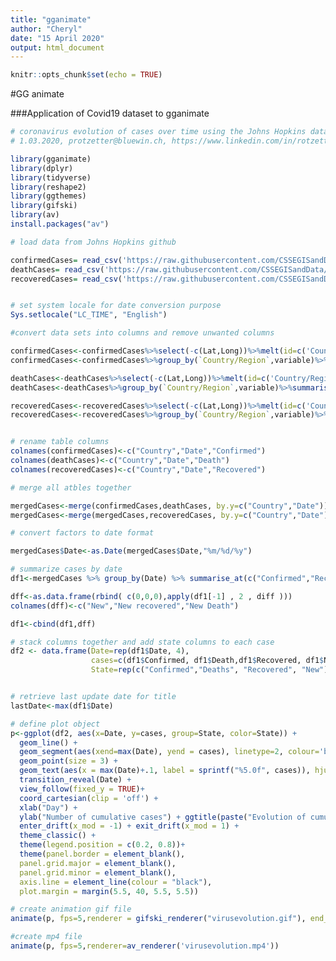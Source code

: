 ```yaml
---
title: "gganimate"
author: "Cheryl"
date: "15 April 2020"
output: html_document
---
```


```r
knitr::opts_chunk$set(echo = TRUE)
```

#GG animate


###Application of Covid19 dataset to gganimate

```r
# coronavirus evolution of cases over time using the Johns Hopkins data set
# 1.03.2020, protzetter@bluewin.ch, https://www.linkedin.com/in/rotzetter/

library(gganimate)
library(dplyr)
library(tidyverse)
library(reshape2)
library(ggthemes)
library(gifski)
library(av)
install.packages("av")

# load data from Johns Hopkins github

confirmedCases= read_csv('https://raw.githubusercontent.com/CSSEGISandData/COVID-19/master/csse_covid_19_data/csse_covid_19_time_series/time_series_covid19_confirmed_global.csv')
deathCases= read_csv('https://raw.githubusercontent.com/CSSEGISandData/COVID-19/master/csse_covid_19_data/csse_covid_19_time_series/time_series_covid19_deaths_global.csv')
recoveredCases= read_csv('https://raw.githubusercontent.com/CSSEGISandData/COVID-19/master/csse_covid_19_data/csse_covid_19_time_series/time_series_covid19_recovered_global.csv')


# set system locale for date conversion purpose
Sys.setlocale("LC_TIME", "English")

#convert data sets into columns and remove unwanted columns

confirmedCases<-confirmedCases%>%select(-c(Lat,Long))%>%melt(id=c('Country/Region','Province/State'))
confirmedCases<-confirmedCases%>%group_by(`Country/Region`,variable)%>%summarise(Confirmed=sum(value))

deathCases<-deathCases%>%select(-c(Lat,Long))%>%melt(id=c('Country/Region','Province/State'))
deathCases<-deathCases%>%group_by(`Country/Region`,variable)%>%summarise(Deaths=sum(value))

recoveredCases<-recoveredCases%>%select(-c(Lat,Long))%>%melt(id=c('Country/Region','Province/State'))
recoveredCases<-recoveredCases%>%group_by(`Country/Region`,variable)%>%summarise(Recovered=sum(value))


# rename table columns
colnames(confirmedCases)<-c("Country","Date","Confirmed")
colnames(deathCases)<-c("Country","Date","Death")
colnames(recoveredCases)<-c("Country","Date","Recovered")

# merge all atbles together

mergedCases<-merge(confirmedCases,deathCases, by.y=c("Country","Date"))
mergedCases<-merge(mergedCases,recoveredCases, by.y=c("Country","Date"))

# convert factors to date format

mergedCases$Date<-as.Date(mergedCases$Date,"%m/%d/%y")

# summarize cases by date
df1<-mergedCases %>% group_by(Date) %>% summarise_at(c("Confirmed","Recovered","Death"),sum)

dff<-as.data.frame(rbind( c(0,0,0),apply(df1[-1] , 2 , diff )))
colnames(dff)<-c("New","New recovered","New Death")

df1<-cbind(df1,dff)

# stack columns together and add state columns to each case
df2 <- data.frame(Date=rep(df1$Date, 4), 
                  cases=c(df1$Confirmed, df1$Death,df1$Recovered, df1$New), 
                  State=rep(c("Confirmed","Deaths", "Recovered", "New"), each=nrow(df1)))


# retrieve last update date for title
lastDate<-max(df1$Date)

# define plot object
p<-ggplot(df2, aes(x=Date, y=cases, group=State, color=State)) +
  geom_line() +
  geom_segment(aes(xend=max(Date), yend = cases), linetype=2, colour='blue') +
  geom_point(size = 3) + 
  geom_text(aes(x = max(Date)+.1, label = sprintf("%5.0f", cases)), hjust=-0.5) +
  transition_reveal(Date) + 
  view_follow(fixed_y = TRUE)+
  coord_cartesian(clip = 'off') + 
  xlab("Day") +
  ylab("Number of cumulative cases") + ggtitle(paste("Evolution of cumulative cases over time as of ",lastDate)) +
  enter_drift(x_mod = -1) + exit_drift(x_mod = 1) +
  theme_classic() +
  theme(legend.position = c(0.2, 0.8))+
  theme(panel.border = element_blank(),
  panel.grid.major = element_blank(),
  panel.grid.minor = element_blank(),
  axis.line = element_line(colour = "black"),
  plot.margin = margin(5.5, 40, 5.5, 5.5))
```

```r

# create animation gif file
animate(p, fps=5,renderer = gifski_renderer("virusevolution.gif"), end_pause = 10)

#create mp4 file
animate(p, fps=5,renderer=av_renderer('virusevolution.mp4'))
```


